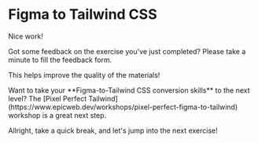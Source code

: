 # Figma to Tailwind CSS

Nice work!

Got some feedback on the exercise you've just completed? Please take a minute to fill the feedback form.

This helps improve the quality of the materials!

<callout-info>
	Want to take your **Figma-to-Tailwind CSS conversion skills** to the next
	level? The [Pixel Perfect
	Tailwind](https://www.epicweb.dev/workshops/pixel-perfect-figma-to-tailwind)
	workshop is a great next step.
</callout-info>

Allright, take a quick break, and let's jump into the next exercise!
